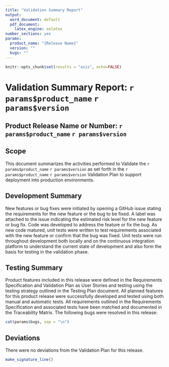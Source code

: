 ```yaml
---
title: "Validation Summary Report"
output:
  word_document: default
  pdf_document:
    latex_engine: xelatex
number_sections: yes
params:
  product_name: "{Release Name}"
  version: ""
  bugs: ""
---
```


```r
knitr::opts_chunk$set(results = "asis", echo=FALSE)
```

# Validation Summary Report: `r params$product_name` `r params$version`

## Product Release Name or Number: `r params$product_name` `r params$version`

## Scope
This document summarizes the activities performed to Validate the `r params$product_name` `r params$version` as set forth in the `r params$product_name` `r params$version` Validation Plan to support deployment into production environments. 

## Development Summary
New features or bug fixes were initiated by opening a GitHub issue stating the requirements for the new feature or the bug to be fixed.  A label was attached to the issue indicating the estimated risk level for the new feature or bug fix. Code was developed to address the feature or fix the bug.  As new code matured, unit tests were written to test requirements associated with the new feature or confirm that the bug was fixed.  Unit tests were run throughout development both locally and on the continuous integration platform to understand the current state of development and also form the basis for testing in the validation phase. 

## Testing Summary
Product features included in this release were defined in the Requirements Specification and Validation Plan as User Stories and testing using the testing strategy outlined in the Testing Plan document. All planned features for this product release were successfully developed and tested using both manual and automatic tests. All requirements outlined in the Requirements Specification and associated tests have been matched and documented in the Traceability Matrix.  The following bugs were resolved in this release: 

```r
cat(params$bugs, sep = "\n")
```

## Deviations

There were no deviations from the Validation Plan for this release.

\newpage

```r
make_signature_line()
```


